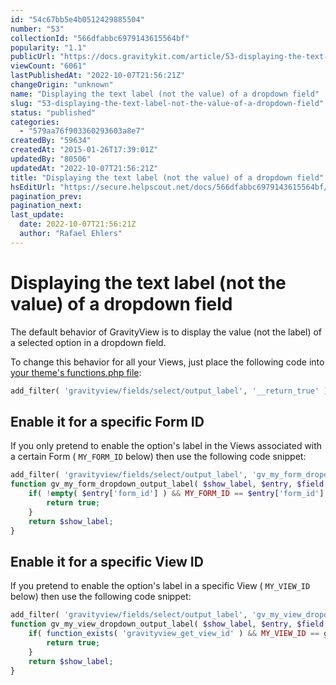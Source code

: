 ```yaml
---
id: "54c67bb5e4b0512429885504"
number: "53"
collectionId: "566dfabbc6979143615564bf"
popularity: "1.1"
publicUrl: "https://docs.gravitykit.com/article/53-displaying-the-text-label-not-the-value-of-a-dropdown-field"
viewCount: "6061"
lastPublishedAt: "2022-10-07T21:56:21Z"
changeOrigin: "unknown"
name: "Displaying the text label (not the value) of a dropdown field"
slug: "53-displaying-the-text-label-not-the-value-of-a-dropdown-field"
status: "published"
categories: 
  - "579aa76f903360293603a8e7"
createdBy: "59634"
createdAt: "2015-01-26T17:39:01Z"
updatedBy: "80506"
updatedAt: "2022-10-07T21:56:21Z"
title: "Displaying the text label (not the value) of a dropdown field"
hsEditUrl: "https://secure.helpscout.net/docs/566dfabbc6979143615564bf/article/54c67bb5e4b0512429885504"
pagination_prev: 
pagination_next: 
last_update:
  date: 2022-10-07T21:56:21Z
  author: "Rafael Ehlers"
---
```


# Displaying the text label (not the value) of a dropdown field

The default behavior of GravityView is to display the value (not the label) of a selected option in a dropdown field.

To change this behavior for all your Views, just place the following code into [your theme's functions.php file](https://docs.gravitykit.com/article/210-where-to-put-code-samples):

```php
add_filter( 'gravityview/fields/select/output_label', '__return_true' );
```

## Enable it for a specific Form ID

If you only pretend to enable the option's label in the Views associated with a certain Form ( `MY_FORM_ID` below) then use the following code snippet:

```php
add_filter( 'gravityview/fields/select/output_label', 'gv_my_form_dropdown_output_label', 10, 3 );
function gv_my_form_dropdown_output_label( $show_label, $entry, $field ) {
	if( !empty( $entry['form_id'] ) && MY_FORM_ID == $entry['form_id'] ) {
		return true;
	}
	return $show_label;
}
```

## Enable it for a specific View ID

If you pretend to enable the option's label in a specific View ( `MY_VIEW_ID` below) then use the following code snippet:

```php
add_filter( 'gravityview/fields/select/output_label', 'gv_my_view_dropdown_output_label', 10, 3 );
function gv_my_view_dropdown_output_label( $show_label, $entry, $field ) {
	if( function_exists( 'gravityview_get_view_id' ) && MY_VIEW_ID == gravityview_get_view_id() ) {
		return true;
	}
	return $show_label;
}
```